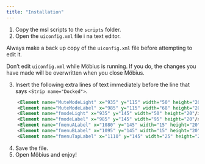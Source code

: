```yaml
---
title: "Installation"
---
```


1. Copy the msl scripts to the `scripts` folder.
2. Open the `uiconfig.xml` file i na text editor.
	
:::{.callout-warning}
Always make a back up copy of the `uiconfig.xml` file before attempting to edit it.

Don't edit `uiconfig.xml` while Möbius is running.  If you do, the changes you have made will be overwritten when you close Möbius.
:::	

3. Insert the following extra lines of text immediately before the line that says `<Strip name="Docked">`. 

```xml
    <Element name="MuteModeLight" x="935" y="115" width="50" height="20"/>
    <Element name="MuteModeLabel" x="985" y="115" width="68" height="20"/>
    <Element name="fmodeLight" x="935" y="145" width="50" height="20"/>
    <Element name="fmodeLabel" x="985" y="145" width="95" height="20"/>
    <Element name="fmenuALabel" x="1080" y="145" width="15" height="20"/>
    <Element name="fmenuBLabel" x="1095" y="145" width="15" height="20"/>
    <Element name="fmenuTapLabel" x="1110" y="145" width="25" height="20"/>
```

4. Save the file.
5. Open Möbius and enjoy!


